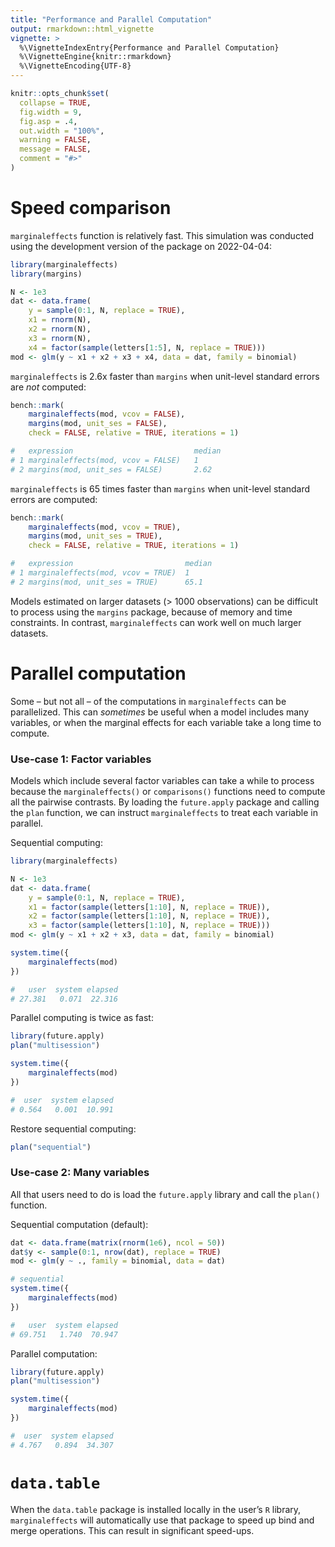 ```yaml
---
title: "Performance and Parallel Computation"
output: rmarkdown::html_vignette
vignette: >
  %\VignetteIndexEntry{Performance and Parallel Computation}
  %\VignetteEngine{knitr::rmarkdown}
  %\VignetteEncoding{UTF-8}
---
```


```r
knitr::opts_chunk$set(
  collapse = TRUE,
  fig.width = 9,
  fig.asp = .4,
  out.width = "100%",
  warning = FALSE,
  message = FALSE,
  comment = "#>"
)
```

# Speed comparison

`marginaleffects` function is relatively fast. This simulation was conducted using the development version of the package on 2022-04-04:

```r
library(marginaleffects)
library(margins)

N <- 1e3
dat <- data.frame(
    y = sample(0:1, N, replace = TRUE),
    x1 = rnorm(N),
    x2 = rnorm(N),
    x3 = rnorm(N),
    x4 = factor(sample(letters[1:5], N, replace = TRUE)))
mod <- glm(y ~ x1 + x2 + x3 + x4, data = dat, family = binomial)
```

`marginaleffects` is 2.6x faster than `margins` when unit-level standard errors are *not* computed:

```r
bench::mark(
    marginaleffects(mod, vcov = FALSE),
    margins(mod, unit_ses = FALSE),
    check = FALSE, relative = TRUE, iterations = 1)

#   expression                           median 
# 1 marginaleffects(mod, vcov = FALSE)   1     
# 2 margins(mod, unit_ses = FALSE)       2.62  
```

`marginaleffects` is 65 times faster than `margins` when unit-level standard errors are computed:

```r
bench::mark(
    marginaleffects(mod, vcov = TRUE),
    margins(mod, unit_ses = TRUE),
    check = FALSE, relative = TRUE, iterations = 1)

#   expression                         median 
# 1 marginaleffects(mod, vcov = TRUE)  1
# 2 margins(mod, unit_ses = TRUE)      65.1
```

Models estimated on larger datasets (> 1000 observations) can be difficult to process using the `margins` package, because of memory and time constraints. In contrast, `marginaleffects` can work well on much larger datasets.

# Parallel computation

Some -- but not all -- of the computations in `marginaleffects` can be parallelized. This can *sometimes* be useful when a model includes many variables, or when the marginal effects for each variable take a long time to compute.

### Use-case 1: Factor variables

Models which include several factor variables can take a while to process because the `marginaleffects()` or `comparisons()` functions need to compute all the pairwise contrasts. By loading the `future.apply` package and calling the `plan` function, we can instruct `marginaleffects` to treat each variable in parallel.

Sequential computing:

```r
library(marginaleffects)

N <- 1e3
dat <- data.frame(
    y = sample(0:1, N, replace = TRUE),
    x1 = factor(sample(letters[1:10], N, replace = TRUE)),
    x2 = factor(sample(letters[1:10], N, replace = TRUE)),
    x3 = factor(sample(letters[1:10], N, replace = TRUE)))
mod <- glm(y ~ x1 + x2 + x3, data = dat, family = binomial)

system.time({
    marginaleffects(mod)
})

#   user  system elapsed
# 27.381   0.071  22.316
```

Parallel computing is twice as fast:

```r
library(future.apply)
plan("multisession")

system.time({
    marginaleffects(mod)
})

#  user  system elapsed
# 0.564   0.001  10.991
```

Restore sequential computing:

```r
plan("sequential")
```

### Use-case 2: Many variables

All that users need to do is load the `future.apply` library and call the `plan()` function.

Sequential computation (default):

```r
dat <- data.frame(matrix(rnorm(1e6), ncol = 50))
dat$y <- sample(0:1, nrow(dat), replace = TRUE)
mod <- glm(y ~ ., family = binomial, data = dat)

# sequential
system.time({
    marginaleffects(mod)
})

#   user  system elapsed
# 69.751   1.740  70.947
```

Parallel computation:

```r
library(future.apply)
plan("multisession")

system.time({
    marginaleffects(mod)
})

#  user  system elapsed
# 4.767   0.894  34.307
```

# `data.table`

When the `data.table` package is installed locally in the user's `R` library, `marginaleffects` will automatically use that package to speed up bind and merge operations. This can result in significant speed-ups.
